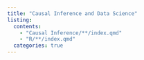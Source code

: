 ```yaml
---
title: "Causal Inference and Data Science"
listing:
  contents:
    - "Causal Inference/**/index.qmd"
    - "R/**/index.qmd"
  categories: true
---
```

